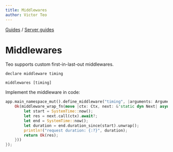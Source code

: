 ```yaml
---
title: Middlewares
author: Victor Teo
---
```


<div className="breadcrumbs">
  <span className="breadcrumb">
    <a href="/guides">Guides</a>
  </span>
  <span> / </span>
  <span className="breadcrumb">
    <a href="/guides/server-guides">Server guides</a>
  </span>
</div>

# Middlewares

Teo supports custom first-in-last-out middlewares.

```teo
declare middleware timing

middlewares [timing]
```

Implement the middleware in code:

```rust
app.main_namespace_mut().define_middleware("timing", |arguments: Arguments| {
    Ok(middleware_wrap_fn(move |ctx: Ctx, next: &'static dyn Next| async move {
        let start = SystemTime::now();
        let res = next.call(ctx).await?;
        let end = SystemTime::now();
        let duration = end.duration_since(start).unwrap();
        println!("request duration: {:?}", duration);
        return Ok(res);
    }))
});
```